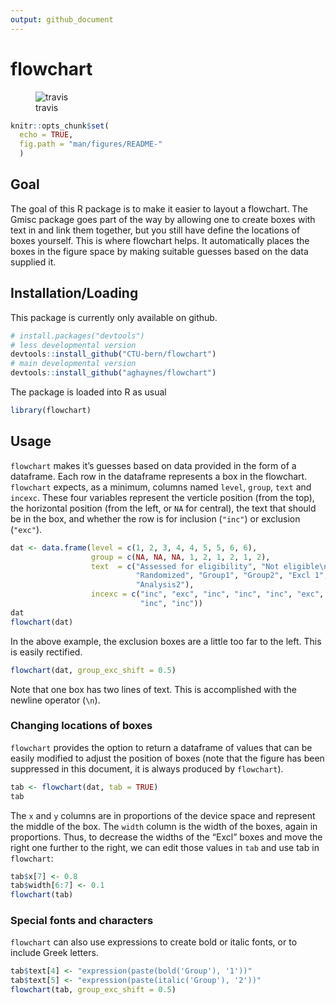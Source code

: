 ```yaml
---
output: github_document
---
```


<!-- README.md is generated from README.Rmd. Please edit that file -->

# flowchart

![travis](https://travis-ci.com/aghaynes/flowchart.svg?token=3En7JHtejF8ywyQBFG5S&branch=master)

```r
knitr::opts_chunk$set(
  echo = TRUE,
  fig.path = "man/figures/README-"
  )
```

## Goal
The goal of this R package is to make it easier to layout a flowchart. The Gmisc package goes part of the way by allowing one to create boxes with text in and link them together, but you still have define the locations of boxes yourself. This is where flowchart helps. It automatically places the boxes in the figure space by making suitable guesses based on the data supplied it. 


## Installation/Loading
This package is currently only available on github.

```r
# install.packages("devtools")
# less developmental version
devtools::install_github("CTU-bern/flowchart")
# main developmental version
devtools::install_github("aghaynes/flowchart")

```
The package is loaded into R as usual
```r
library(flowchart)
```

## Usage

`flowchart` makes it's guesses based on data provided in the form of a dataframe. Each row in the dataframe represents a box in the flowchart. `flowchart` expects, as a minimum, columns named `level`, `group`, `text` and `incexc`. These four variables represent the verticle position (from the top), the horizontal position (from the left, or `NA` for central), the text that should be in the box, and whether the row is for inclusion (`"inc"`) or exclusion (`"exc"`).

```r
dat <- data.frame(level = c(1, 2, 3, 4, 4, 5, 5, 6, 6),
                  group = c(NA, NA, NA, 1, 2, 1, 2, 1, 2),
                  text  = c("Assessed for eligibility", "Not eligible\nfor inclusion", 
                            "Randomized", "Group1", "Group2", "Excl 1", "Excl 2", "Analysis1", 
                            "Analysis2"),
                  incexc = c("inc", "exc", "inc", "inc", "inc", "exc", "exc", 
                             "inc", "inc"))
dat
flowchart(dat)
```


In the above example, the exclusion boxes are a little too far to the left. This is easily rectified.
```r
flowchart(dat, group_exc_shift = 0.5)
```

Note that one box has two lines of text. This is accomplished with the newline operator (`\n`).

### Changing locations of boxes
`flowchart` provides the option to return a dataframe of values that can be easily modified to adjust the position of boxes (note that the figure has been suppressed in this document, it is always produced by `flowchart`).
```r
tab <- flowchart(dat, tab = TRUE)
tab
```

The `x` and `y` columns are in proportions of the device space and represent the middle of the box. The `width` column is the width of the boxes, again in proportions. Thus, to decrease the widths of the "Excl" boxes and move the right one further to the right, we can edit those values in `tab` and use tab in `flowchart`:
```r
tab$x[7] <- 0.8
tab$width[6:7] <- 0.1
flowchart(tab)
```


### Special fonts and characters
`flowchart` can also use expressions to create bold or italic fonts, or to include Greek letters. 
```r
tab$text[4] <- "expression(paste(bold('Group'), '1'))"
tab$text[5] <- "expression(paste(italic('Group'), '2'))"
flowchart(tab, group_exc_shift = 0.5)
```


